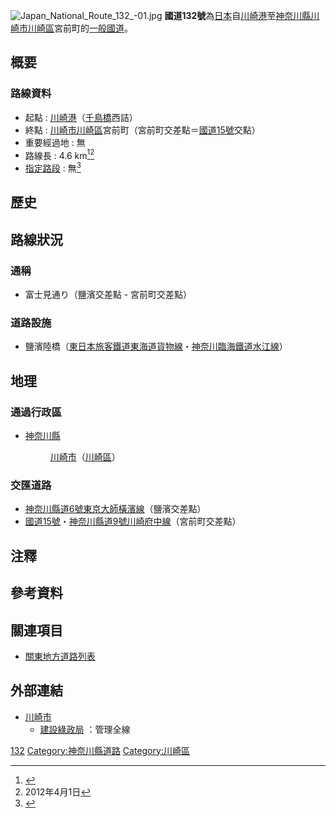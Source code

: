 {{Infobox road
|system= [[一般國道|一般國道]]
|marker_image=[[File:Japanese_National_Route_Sign_0132.svg|100px]]
|highway_name=國道132號
|length_km=4.6 
|established=1953年
|starting_terminus = [[川崎港|川崎港]]
|ending_terminus = [[神奈川縣|神奈川縣]][[川崎市|川崎市]][[川崎區|川崎區]]宮前町
|junction=[[File:Japanese_National_Route_Sign_0015.svg|24px]][[國道15號|國道15號]]
}}

[[File:Japan_National_Route_132_-01.jpg|thumb]]
'''國道132號'''為[[日本|日本]]自[[川崎港|川崎港]]至[[神奈川縣|神奈川縣]][[川崎市|川崎市]][[川崎區|川崎區]]宮前町的[[一般國道|一般國道]]。

== 概要 ==
=== 路線資料 ===
* 起點 : [[川崎港|川崎港]]（[[千鳥橋_(神奈川縣)|千鳥橋]]西詰）
* 終點 : [[川崎市|川崎市]][[川崎區|川崎區]]宮前町（宮前町交差點＝[[國道15號|國道15號]]交點）
* 重要經過地 : 無
* 路線長 : 4.6 km<ref>{{Cite web|format=PDF|url=http://www.mlit.go.jp/road/ir/ir-data/tokei-nen/2013/pdf/d_genkyou26.pdf|title=表26 一般國道路線別、都道府縣別道路現況|page=7|work=道路統計年報2013|publisher=[[國土交通省|國土交通省]][[道路局|道路局]]|accessdate=2014-01-19|deadurl=yes|archiveurl=https://web.archive.org/web/20140116073924/http://www.mlit.go.jp/road/ir/ir-data/tokei-nen/2013/pdf/d_genkyou26.pdf|archivedate=2014-01-16}}</ref><ref group="注釋">2012年4月1日</ref>
* [[指定路段|指定路段]] : 無<ref>{{Cite web|url=http://law.e-gov.go.jp/htmldata/S33/S33SE164.html|title=一般國道指定路段指定政令（昭和33年6月2日政令第164號）|work=法令資訊提供系統|publisher=[[總務省|總務省]][[行政管理局|行政管理局]]|accessdate=2012-09-23|archive-url=https://web.archive.org/web/20080207065612/http://law.e-gov.go.jp/htmldata/S33/S33SE164.html|archive-date=2008-02-07|dead-url=yes}}</ref>

== 歷史 ==

== 路線狀況 ==
=== 通稱 ===
* 富士見通り（鹽濱交差點 - 宮前町交差點）

=== 道路設施 ===
* 鹽濱陸橋（[[東日本旅客鐵道|東日本旅客鐵道]][[東海道貨物線|東海道貨物線]]・[[神奈川臨海鐵道|神奈川臨海鐵道]][[神奈川臨海鐵道水江線|水江線]]）

== 地理 ==
=== 通過行政區 ===
* [[神奈川縣|神奈川縣]]
*: [[川崎市|川崎市]]（[[川崎區|川崎區]]）

=== 交匯道路 ===
* [[東京都道·神奈川縣道6號東京大師橫濱線|神奈川縣道6號東京大師橫濱線]]（鹽濱交差點）
* [[國道15號|國道15號]]・[[神奈川縣道·東京都道9號川崎府中線|神奈川縣道9號川崎府中線]]（宮前町交差點）

== 注釋 ==
{{Reflist|group=注釋}}

== 參考資料 ==
{{Reflist}}

== 關連項目 ==
{{Commonscat|Route 132 (Japan)}}
* [[關東地方道路列表|關東地方道路列表]]
{{日本一般國道列表}}

== 外部連結 ==
* [http://www.city.kawasaki.jp/ 川崎市] {{Wayback|url=http://www.city.kawasaki.jp/ |date=20210116064233 }}
** [http://www.city.kawasaki.jp/530/soshiki_list.html 建設綠政局] {{Wayback|url=http://www.city.kawasaki.jp/530/soshiki_list.html |date=20201031073421 }}：管理全線

 [[Category:日本國道|132]]
[[Category:神奈川縣道路|Category:神奈川縣道路]]
[[Category:川崎區|Category:川崎區]]